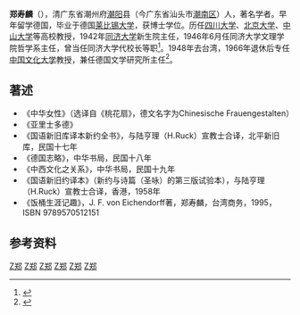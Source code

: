 '''郑寿麟'''（{{bd|1900年||1990年||catIdx=Z郑}}），清广东省潮州府[[潮阳|潮阳]]县（今广东省汕头市[[潮南区|潮南区]]）人，著名学者。早年留学德国，毕业于德国[[莱比锡大学|莱比锡大学]]，获博士学位。历任[[四川大学|四川大学]]、[[北京大学|北京大学]]、[[中山大学|中山大学]]等高校教授，1942年[[同济大学|同济大学]]新生院主任，1946年6月任同济大学文理学院哲学系主任，曾当任同济大学代校长等职<ref group="参">{{cite web|language=zh-hans|url=http://sal.tongji.edu.cn/tongjirenwen/www/famous.php|title=同济大学著名校友|publisher=同济大学网|accessdate=2009-09-20|deadurl=yes|archiveurl=https://web.archive.org/web/20090218151420/http://sal.tongji.edu.cn/tongjirenwen/www/famous.php|archivedate=2009-02-18}}</ref>。1948年去台湾，1966年退休后专任[[中国文化大学|中国文化大学]]教授，兼任德国文学研究所主任<ref group="参">{{cite web|language=zh-hans|url=http://202.101.244.103/guoxue/%E5%85%B6%E4%BB%96%E5%8E%86%E5%8F%B2%E4%B9%A6%E7%B1%8D/%E4%B8%93%E9%A2%98%E7%B1%BB/%E6%96%87%E5%8C%96/%E4%B8%9C%E8%A5%BF%E4%BA%A4%E6%B5%81%E8%AE%BA%E8%B0%88/Resource/Book/Edu/JXCKS/TS010057/0011_ts010057.htm#_ftn10|title=中德学会和中德文化交流|author=丁建弘、李霞|accessdate=2009-09-20}}{{dead link|date=2018年4月 |bot=InternetArchiveBot |fix-attempted=yes }}</ref>。 

==著述==
*《中华女性》（选译自《桃花扇》，德文名字为Chinesische Frauengestalten）
*《亚里士多德》
*《国语新旧库译本新约全书》，与陆亨理（H.Ruck）宣教士合译，北平新旧库，民国十七年
*《德国志略》，中华书局，民国十八年
*《中西文化之关系》，中华书局，民国十九年
*《国语新旧约译本》（新约与诗篇（圣咏）的第三版试验本），与陆亨理（H.Ruck）宣教士合译，香港，1958年
*《饭桶生涯记趣》，J. F. von Eichendorff著，郑寿麟，台湾商务，1995， ISBN 9789570512151

==参考资料==
<div class="references-small">
<references group="参"/>
</div>
{{中華民國第四屆國民參政會參政員}}
[[Category:中国哲学家|Z郑]]
[[Category:宗教研究学者|Z郑]]
[[Category:中国翻译家|Z郑]]
[[Category:国立中山大学教授|Z郑]]
[[Category:同济大学教授|Z郑]]
[[Category:潮阳人|Z郑]]